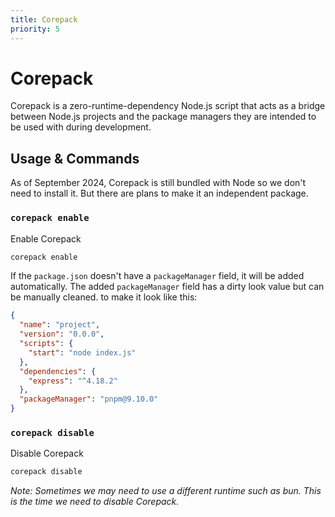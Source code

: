 ```yaml
---
title: Corepack
priority: 5
---
```


# Corepack

Corepack is a zero-runtime-dependency Node.js script that acts as a bridge between Node.js projects and the package managers they are intended to be used with during development.

## Usage & Commands

As of September 2024, Corepack is still bundled with Node so we don't
need to install it. But there are plans to make it an independent package.

### `corepack enable`

Enable Corepack

```sh
corepack enable
```

If the `package.json` doesn't have a `packageManager` field, it will be added automatically.
The added `packageManager` field has a dirty look value but can be manually cleaned.
to make it look like this:

```json:package.json {10}
{
  "name": "project",
  "version": "0.0.0",
  "scripts": {
    "start": "node index.js"
  },
  "dependencies": {
    "express": "^4.18.2"
  },
  "packageManager": "pnpm@9.10.0"
}
```

### `corepack disable`

Disable Corepack

```sh
corepack disable
```

_Note: Sometimes we may need to use a different runtime such as bun. This is the time we need to disable Corepack._
